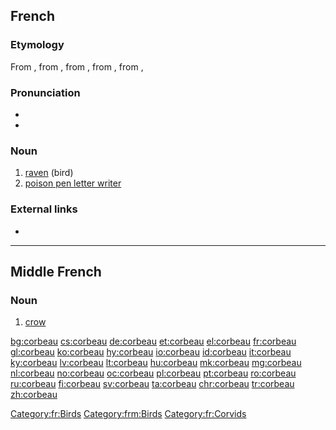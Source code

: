 ==French==

===Etymology===
From {{etyl|fro|fr}} {{term|corbel|lang=fro}}, from {{etyl|LL.|fr}} {{term|corbellus}}, from {{etyl|VL.|fr}} {{m|la|*corbus}}, from {{etyl|la|fr}} {{term|corvus|lang=la}}, from {{etyl|ine-pro|fr}} {{m|ine-pro|*ḱorh₂wós}},

===Pronunciation===
* {{IPA|/kɔʁbo/|lang=fr}}
* {{audio|Fr-corbeau.ogg|Audio|lang=fr}}

===Noun===
{{fr-noun|m|x}}

# [[raven]] (bird)
# [[poison pen letter writer]]

===External links===
* {{R:TLFi}}

[[Category:fr:Birds]]

----

==Middle French==

===Noun===
{{frm-noun|m|corbeaulx}}

# [[crow]] {{gloss|bird}}

[[Category:frm:Birds]]
[[Category:fr:Corvids]]

[[bg:corbeau]]
[[cs:corbeau]]
[[de:corbeau]]
[[et:corbeau]]
[[el:corbeau]]
[[fr:corbeau]]
[[gl:corbeau]]
[[ko:corbeau]]
[[hy:corbeau]]
[[io:corbeau]]
[[id:corbeau]]
[[it:corbeau]]
[[ky:corbeau]]
[[lv:corbeau]]
[[lt:corbeau]]
[[hu:corbeau]]
[[mk:corbeau]]
[[mg:corbeau]]
[[nl:corbeau]]
[[no:corbeau]]
[[oc:corbeau]]
[[pl:corbeau]]
[[pt:corbeau]]
[[ro:corbeau]]
[[ru:corbeau]]
[[fi:corbeau]]
[[sv:corbeau]]
[[ta:corbeau]]
[[chr:corbeau]]
[[tr:corbeau]]
[[zh:corbeau]]